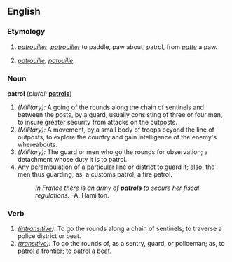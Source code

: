 ==English==

{{webster}}
===Etymology===
#{{F.}} ''[[patrouiller]]'', <!--{{O.}} and {{Prov. F.}}--> ''[[patrouiller]]'' to paddle, paw about, patrol, from ''[[patte]]'' a paw.
#{{F.}} ''[[patrouille]]'', {{OF.}} ''[[patouille]]''.

===Noun===
'''patrol'''  (''plural:'' '''[[patrols]]''')
# ''(Military):'' A going of the rounds along the chain of sentinels and between the posts, by a guard, usually consisting of three or four men, to insure greater security from attacks on the outposts.
# ''(Military):'' A movement, by a small body of troops beyond the line of outposts, to explore the country and gain intelligence of the enemy's whereabouts.
# ''(Military):'' The guard or men who go the rounds for observation; a detachment whose duty it is to patrol.
# Any perambulation of a particular line or district to guard it; also, the men thus guarding; as, a customs patrol; a fire patrol.
#:''In France there is an army of '''patrols''' to secure her fiscal regulations.''  -A. Hamilton.

===Verb===
{{en-infl-reg-consonant|patrol||l}}
# ''([[intransitive]]):'' To go the rounds along a chain of sentinels; to traverse a police district or beat.
# ''([[transitive]]):'' To go the rounds of, as a sentry, guard, or policeman; as, to patrol a frontier; to patrol a beat.